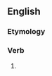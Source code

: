 ==English==

===Etymology===
{{suffix|tremble|est|lang=en}}

===Verb===
{{head|en|verb form}}

# {{en-archaic second-person singular of|tremble|lang=en}}